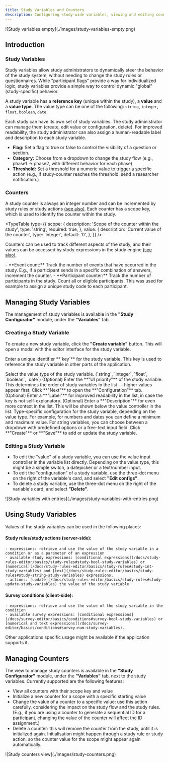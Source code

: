 ```yaml
---
title: Study Variables and Counters
description: Configuring study-wide variables, viewing and editing counter values
---
```




<div className='block mx-auto w-fit'>
![Study variables empty](./images/study-variables-empty.png)
</div>


## Introduction

### Study Variables
Study variables allow study administrators to dynamically steer the behavior of the study system, without needing to change the study rules or questionnaires.
While "participant flags" provide a way for individualized logic, study variables provide a simple way to control dynamic "global" (study-specific) behavior.

A study variable has a **reference key** (unique within the study), a **value** and a **value type**.
The value type can be one of the following: `string`, `integer`, `float`, `boolean`, `date`.

Each study can have its own set of study variables. The study administrator can manage them (create, edit value or configuration, delete).
For improved readability, the study administrator can also assign a human-readable label and description to each study variable.

<ExampleBox title="Use Cases">

- **Flag:** Set a flag to true or false to control the visibility of a question or section.
- **Category:** Choose from a dropdown to change the study flow (e.g., phase1 -> phase2, with different behavior for each phase)
- **Threshold:** Set a threshold for a numeric value to trigger a specific action (e.g., if study-counter reaches the threshold, send a researcher notification.)
</ExampleBox>

### Counters

A study counter is always an integer number and can be incremented by study rules or study actions [(see also)](/docs/study-rules-editor/basics/study-rules/#4-increment-and-get-study-counter-value). Each counter has a scope key, which is used to identify the counter within the study.


<TypeTable
  type={{
    scope: {
      description: 'Scope of the counter within the study',
      type: 'string',
      required: true,
    },
    value: {
      description: 'Current value of the counter',
      type: 'integer',
      default: '0',
    },
  }}
/>


Counters can be used to track different aspects of the study, and their values can be accessed by study expressions in the study engine [(see also)](/docs/study-rules-editor/basics/study-rules/#3-get-current-study-counter-value).

<ExampleBox title="Use Cases">
- **Event count:** Track the number of events that have occurred in the study. E.g., if a participant sends in a specific combination of answers, increment the counter.
- **Participant counter:** Track the number of participants in the study. Count all or eligible participants. This was used for example to assign a unique study code to each participant.
</ExampleBox>

## Managing Study Variables

The management of study variables is available in the **"Study Configurator"** module, under the **"Variables"** tab.


### Creating a Study Variable

To create a new study variable, click the **"Create variable"** button. This will open a modal with the editor interface for the study variable.

<Steps>
<Step>
Enter a unique identifier **`key`** for the study variable. This key is used to reference the study variable in other parts of the application.

<ImageZoom
className='p-2 bg-neutral-200 rounded-xl mx-auto'
src={studyVariablesConfig1Img}
width={400}
height={200}
alt="Study variables configuration 1"
/>
</Step>

<Step>
Select the value type of the study variable. (`string`, `integer`, `float`, `boolean`, `date`)
</Step>

<Step>
(Optional) Enter the **"UI priority"** of the study variable. This determines the order of study variables in the list — higher values appear first.
</Step>

<Step>
Click **"Next"** to open the **"Configuration"** tab.
</Step>

<Step>
(Optional) Enter a **"Label"** for improved readability in the list, in case the key is not self-explanatory.
<ImageZoom
className='p-2 bg-neutral-200 rounded-xl mx-auto'
src={studyVariablesConfig2Img}
width={400}
height={200}
alt="Study variables configuration 2"
/>
</Step>

<Step>
(Optional) Enter a **"Description"** for even more context in the list. This will be shown below the value controller in the list.
</Step>

<Step>
Type-specific configuration for the study variable, depending on the value type. For example, for numbers and dates you can define a minimum and maximum value. For string variables, you can choose between a dropdown with predefined options or a free-text input field.
</Step>

<Step>
Click **"Create"** or **"Save"** to add or update the study variable.
</Step>
</Steps>



### Editing a Study Variable

- To edit the "value" of a study variable, you can use the value input controller in the variable list directly. Depending on the value type, this might be a simple switch, a datepicker or a text/number input.
- To edit the "configuration" of a study variable, use the three-dot menu on the right of the variable's card, and select **"Edit configs"**.
- To delete a study variable, use the three-dot menu on the right of the variable's card, and select **"Delete"**.

<div className='block mx-auto w-fit'>
![Study variables with entries](./images/study-variables-with-entries.png)
</div>

## Using Study Variables

Values of the study variables can be used in the following places:
#### **Study rules/study actions** (server-side):
    - expressions: retrieve and use the value of the study variable in a condition or as a parameter of an expression
    - available study expressions: [conditional expressions](/docs/study-rules-editor/basics/study-rules#study-bool-study-variables) or [numerical](/docs/study-rules-editor/basics/study-rules#study-int-study-variables) and [text](/docs/study-rules-editor/basics/study-rules#study-string-study-variables) expressions.
    - actions: [update](/docs/study-rules-editor/basics/study-rules#study-update-study-variables) the value of the study variable
#### **Survey conditions** (client-side):
    - expressions: retrieve and use the value of the study variable in the condition
    - available survey expressions: [conditional expressions](/docs/survey-editor/basics/conditions#survey-bool-study-variables) or [numerical and text expressions](/docs/survey-editor/basics/conditions#survey-num-study-variables).

Other applications specific usage might be available if the application supports it.

## Managing Counters

The view to manage study counters is available in the **"Study Configurator"** module, under the **"Variables"** tab, next to the study variables.
Currently supported are the following features:
- View all counters with their scope key and value
- Initialize a new counter for a scope with a specific starting value
- Change the value of a counter to a specific value: use this action carefully, considering the impact on the study flow and the study rules. (E.g., if you are using a counter to generate a sequential ID for a participant, changing the value of the counter will affect the ID assignment.)
- Delete a counter: this will remove the counter from the study, until it is initialized again. Initialisation might happen through a study rule or study action, so the counter value for the scope might appear again automatically.

<div className='block mx-auto w-fit'>
![Study counters view](./images/study-counters.png)
</div>